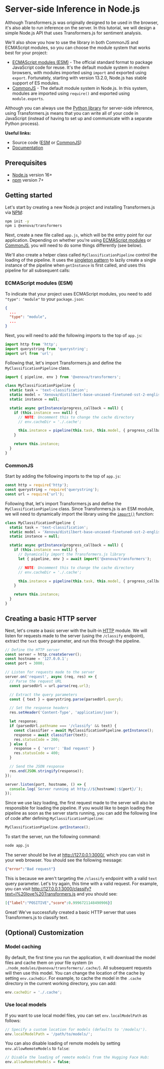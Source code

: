 
# Server-side Inference in Node.js

Although Transformers.js was originally designed to be used in the browser, it's also able to run inference on the server. In this tutorial, we will design a simple Node.js API that uses Transformers.js for sentiment analysis.

We'll also show you how to use the library in both CommonJS and ECMAScript modules, so you can choose the module system that works best for your project:

- [ECMAScript modules (ESM)](#ecmascript-modules-esm) - The official standard format
  to package JavaScript code for reuse. It's the default module system in modern
  browsers, with modules imported using `import` and exported using `export`.
  Fortunately, starting with version 13.2.0, Node.js has stable support of ES modules.
- [CommonJS](#commonjs) - The default module system in Node.js. In this system,
  modules are imported using `require()` and exported using `module.exports`.

<Tip>

Although you can always use the [Python library](https://github.com/huggingface/transformers) for server-side inference, using Transformers.js means that you can write all of your code in JavaScript (instead of having to set up and communicate with a separate Python process).

</Tip>

**Useful links:**
- Source code ([ESM](https://github.com/xenova/transformers.js/tree/main/examples/node/esm/app.js) or [CommonJS](https://github.com/xenova/transformers.js/tree/main/examples/node/commonjs/app.js))
- [Documentation](https://huggingface.co/docs/transformers.js) 


## Prerequisites

- [Node.js](https://nodejs.org/en/) version 16+
- [npm](https://www.npmjs.com/) version 7+


## Getting started

Let's start by creating a new Node.js project and installing Transformers.js via [NPM](https://www.npmjs.com/package/@xenova/transformers):

```bash
npm init -y
npm i @xenova/transformers
```

Next, create a new file called `app.js`, which will be the entry point for our application. Depending on whether you're using [ECMAScript modules](#ecmascript-modules-esm) or [CommonJS](#commonjs), you will need to do some things differently (see below).

We'll also create a helper class called `MyClassificationPipeline` control the loading of the pipeline. It uses the [singleton pattern](https://en.wikipedia.org/wiki/Singleton_pattern) to lazily create a single instance of the pipeline when `getInstance` is first called, and uses this pipeline for all subsequent calls:


### ECMAScript modules (ESM)

To indicate that your project uses ECMAScript modules, you need to add `"type": "module"` to your `package.json`:

```json
{
  ...
  "type": "module",
  ...
}
```

Next, you will need to add the following imports to the top of `app.js`:

```javascript
import http from 'http';
import querystring from 'querystring';
import url from 'url';
```

Following that, let's import Transformers.js and define the `MyClassificationPipeline` class.

```javascript
import { pipeline, env } from '@xenova/transformers';

class MyClassificationPipeline {
  static task = 'text-classification';
  static model = 'Xenova/distilbert-base-uncased-finetuned-sst-2-english';
  static instance = null;

  static async getInstance(progress_callback = null) {
    if (this.instance === null) {
      // NOTE: Uncomment this to change the cache directory
      // env.cacheDir = './.cache';

      this.instance = pipeline(this.task, this.model, { progress_callback });
    }

    return this.instance;
  }
}
```

### CommonJS

Start by adding the following imports to the top of `app.js`:

```javascript
const http = require('http');
const querystring = require('querystring');
const url = require('url');
```

Following that, let's import Transformers.js and define the `MyClassificationPipeline` class. Since Transformers.js is an ESM module, we will need to dynamically import the library using the [`import()`](https://developer.mozilla.org/en-US/docs/Web/JavaScript/Reference/Operators/import) function:

```javascript
class MyClassificationPipeline {
  static task = 'text-classification';
  static model = 'Xenova/distilbert-base-uncased-finetuned-sst-2-english';
  static instance = null;

  static async getInstance(progress_callback = null) {
    if (this.instance === null) {
      // Dynamically import the Transformers.js library
      let { pipeline, env } = await import('@xenova/transformers');

      // NOTE: Uncomment this to change the cache directory
      // env.cacheDir = './.cache';

      this.instance = pipeline(this.task, this.model, { progress_callback });
    }

    return this.instance;
  }
}
```

## Creating a basic HTTP server

Next, let's create a basic server with the built-in [HTTP](https://nodejs.org/api/http.html#http) module. We will listen for requests made to the server (using the `/classify` endpoint), extract the `text` query parameter, and run this through the pipeline.

```javascript
// Define the HTTP server
const server = http.createServer();
const hostname = '127.0.0.1';
const port = 3000;

// Listen for requests made to the server
server.on('request', async (req, res) => {
  // Parse the request URL
  const parsedUrl = url.parse(req.url);

  // Extract the query parameters
  const { text } = querystring.parse(parsedUrl.query);

  // Set the response headers
  res.setHeader('Content-Type', 'application/json');

  let response;
  if (parsedUrl.pathname === '/classify' && text) {
    const classifier = await MyClassificationPipeline.getInstance();
    response = await classifier(text);
    res.statusCode = 200;
  } else {
    response = { 'error': 'Bad request' }
    res.statusCode = 400;
  }

  // Send the JSON response
  res.end(JSON.stringify(response));
});

server.listen(port, hostname, () => {
  console.log(`Server running at http://${hostname}:${port}/`);
});

```

<Tip>

Since we use lazy loading, the first request made to the server will also be responsible for loading the pipeline. If you would like to begin loading the pipeline as soon as the server starts running, you can add the following line of code after defining `MyClassificationPipeline`:

```javascript
MyClassificationPipeline.getInstance();
```

</Tip>

To start the server, run the following command:

```bash
node app.js
```

The server should be live at http://127.0.0.1:3000/, which you can visit in your web browser. You should see the following message:

```json
{"error":"Bad request"}
```

This is because we aren't targeting the `/classify` endpoint with a valid `text` query parameter. Let's try again, this time with a valid request. For example, you can visit http://127.0.0.1:3000/classify?text=I%20love%20Transformers.js and you should see:

```json
[{"label":"POSITIVE","score":0.9996721148490906}]
```

Great! We've successfully created a basic HTTP server that uses Transformers.js to classify text.

## (Optional) Customization

### Model caching

By default, the first time you run the application, it will download the model files and cache them on your file system (in `./node_modules/@xenova/transformers/.cache/`). All subsequent requests will then use this model. You can change the location of the cache by setting `env.cacheDir`. For example, to cache the model in the `.cache` directory in the current working directory, you can add:

```javascript
env.cacheDir = './.cache';
```

### Use local models

If you want to use local model files, you can set `env.localModelPath` as follows:

```javascript
// Specify a custom location for models (defaults to '/models/').
env.localModelPath = '/path/to/models/';
```

You can also disable loading of remote models by setting `env.allowRemoteModels` to `false`:

```javascript
// Disable the loading of remote models from the Hugging Face Hub:
env.allowRemoteModels = false;
```
